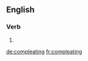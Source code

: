 ==English==

===Verb===
{{head|en|present participle}}

# {{present participle of|compleat|lang=en|nocat=1}}

[[de:compleating]]
[[fr:compleating]]